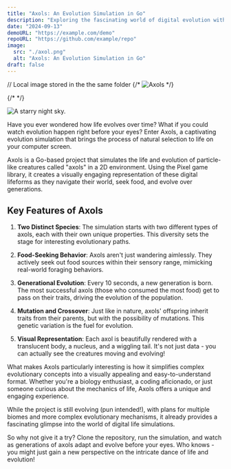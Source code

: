 ```yaml
---
title: "Axols: An Evolution Simulation in Go"
description: "Exploring the fascinating world of digital evolution with Axols, a 2D particle-based life simulation."
date: "2024-09-13"
demoURL: "https://example.com/demo"
repoURL: "https://github.com/example/repo"
image:
  src: "./axol.png"
  alt: "Axols: An Evolution Simulation in Go"
draft: false
---
```



// Local image stored in the the same folder
{/* ![Axols](axol.png) */}

{/* <!-- Use a relative file path or import alias --> */}


![A starry night sky.](../../../assets/axol.png)

Have you ever wondered how life evolves over time? What if you could watch evolution happen right before your eyes? Enter Axols, a captivating evolution simulation that brings the process of natural selection to life on your computer screen.

Axols is a Go-based project that simulates the life and evolution of particle-like creatures called "axols" in a 2D environment. Using the Pixel game library, it creates a visually engaging representation of these digital lifeforms as they navigate their world, seek food, and evolve over generations.

## Key Features of Axols

1. **Two Distinct Species**: The simulation starts with two different types of axols, each with their own unique properties. This diversity sets the stage for interesting evolutionary paths.

2. **Food-Seeking Behavior**: Axols aren't just wandering aimlessly. They actively seek out food sources within their sensory range, mimicking real-world foraging behaviors.

3. **Generational Evolution**: Every 10 seconds, a new generation is born. The most successful axols (those who consumed the most food) get to pass on their traits, driving the evolution of the population.

4. **Mutation and Crossover**: Just like in nature, axols' offspring inherit traits from their parents, but with the possibility of mutations. This genetic variation is the fuel for evolution.

5. **Visual Representation**: Each axol is beautifully rendered with a translucent body, a nucleus, and a wiggling tail. It's not just data - you can actually see the creatures moving and evolving!

What makes Axols particularly interesting is how it simplifies complex evolutionary concepts into a visually appealing and easy-to-understand format. Whether you're a biology enthusiast, a coding aficionado, or just someone curious about the mechanics of life, Axols offers a unique and engaging experience.

While the project is still evolving (pun intended!), with plans for multiple biomes and more complex evolutionary mechanisms, it already provides a fascinating glimpse into the world of digital life simulations.

So why not give it a try? Clone the repository, run the simulation, and watch as generations of axols adapt and evolve before your eyes. Who knows - you might just gain a new perspective on the intricate dance of life and evolution!
